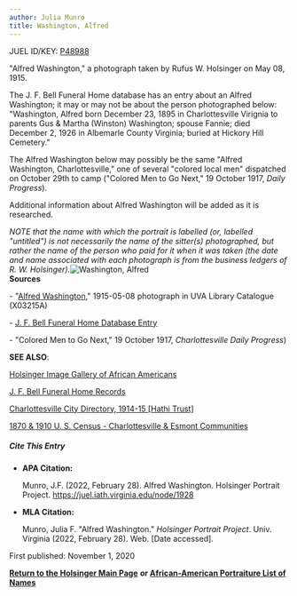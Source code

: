 ```yaml
---
author: Julia Munro
title: Washington, Alfred
---
```

JUEL ID/KEY: [P48988](http://juel.iath.virginia.edu/public_person?person=48988 "P48988")

"Alfred Washington," a photograph taken by Rufus W. Holsinger on May 08, 1915.

The J. F. Bell Funeral Home database has an entry about an Alfred Washington; it may or may not be about the person photographed below: "Washington, Alfred born December 23, 1895 in Charlottesville Virignia to parents Gus & Martha (Winston) Washington; spouse Fannie; died December 2, 1926 in Albemarle County Virginia; buried at Hickory Hill Cemetery."

The Alfred Washington below may possibly be the same "Alfred Washington, Charlottesville," one of several "colored local men" dispatched on October 29th to camp ("Colored Men to Go Next," 19 October 1917, _Daily Progress_).

Additional information about Alfred Washington will be added as it is researched. 

_NOTE that the name with which the portrait is labelled (or, labelled "untitled") is not necessarily the name of the sitter(s) photographed, but rather the name of the person who paid for it when it was taken (the date and name associated with each photograph is from the business ledgers of R. W. Holsinger)._![Washington, Alfred](https://iiif.lib.virginia.edu/iiif/uva-lib:1043276/full/778,561/0/default.jpg "Washington, Alfred")    
**Sources**

\- "[Alfred Washington](https://search.lib.virginia.edu/sources/images/items/uva-lib:1043276 "Washington, Alfred")," 1915-05-08 photograph in UVA Library Catalogue (X03215A)

\- [J. F. Bell Funeral Home Database Entry](http://www2.vcdh.virginia.edu/afam/raceandplace/perl_scripts/search_funeral.cgi?start_page=0&f_name=&p_name=&last=washington&first=alfred&b_month=&b_day=&b_year-ops=%3C&b_year=&b_place=&d_month=&d_day=&d_year-ops=%3C&d_year=&d_place=&burial= "J. F. Bell Funeral Home Database") 

\- "Colored Men to Go Next," 19 October 1917, _Charlottesville_ _Daily Progress_)

**SEE ALSO**:

[Holsinger Image Gallery of African Americans](http://rwholsingerphotos.org/images.php "Holsinger Image Gallery of African Americans")

[J. F. Bell Funeral Home Records](http://www2.vcdh.virginia.edu/afam/raceandplace/perl_scripts/funeral_search.html "J. F. Bell Funeral Home Database")

[Charlottesville City Directory, 1914-15 \[Hathi Trust\]](https://catalog.hathitrust.org/Record/101954103 "Charlottesville City Directory, 1914-15") 

[1870 & 1910 U. S. Census - Charlottesville & Esmont Communities](http://www2.vcdh.virginia.edu/afam/raceandplace/census/search_both.html "1870 & 1910 U. S. Census: Charlottesville and Esmont Communities")

##### **Cite This Entry**

*   **APA Citation:**
    
    Munro, J.F. (2022, February 28). Alfred Washington. Holsinger Portrait Project. https://juel.iath.virginia.edu/node/1928
    
*   **MLA Citation:**
    
    Munro, Julia F. "Alfred Washington." _Holsinger Portrait Project_. Univ. Virginia (2022, February 28). Web. \[Date accessed\].
    

First published: November 1, 2020

[**Return to the Holsinger Main Page**](http://juel.iath.virginia.edu/node/980) **or [African-American Portraiture List of Names](http://juel.iath.virginia.edu/node/996)**
